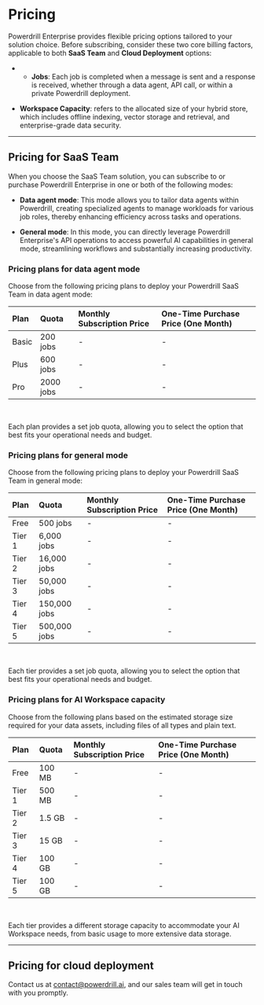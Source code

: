 # Pricing

Powerdrill Enterprise provides flexible pricing options tailored to your solution choice. Before subscribing, consider these two core billing factors, applicable to both **SaaS Team** and **Cloud Deployment** options:

- - **Jobs**: Each job is completed when a message is sent and a response is received, whether through a data agent, API call, or within a private Powerdrill deployment.

- **Workspace Capacity**: refers to the allocated size of your hybrid store, which includes offline indexing, vector storage and retrieval, and enterprise-grade data security.


---

## Pricing for SaaS Team


When you choose the SaaS Team solution, you can subscribe to or purchase Powerdrill Enterprise in one or both of the following modes:

- **Data agent mode**: This mode allows you to tailor data agents within Powerdrill, creating specialized agents to manage workloads for various job roles, thereby enhancing efficiency across tasks and operations.

- **General mode**: In this mode, you can directly leverage Powerdrill Enterprise's API operations to access powerful AI capabilities in general mode, streamlining workflows and substantially increasing productivity.



### Pricing plans for data agent mode

Choose from the following pricing plans to deploy your Powerdrill SaaS Team in data agent mode:

| Plan | Quota | Monthly Subscription Price | One-Time Purchase Price (One Month) |
| :- | :- | :- | :- |
| Basic | 200 jobs | - | - |
| Plus | 600 jobs | - | - |
| Pro | 2000 jobs | - | - |

<br/>

Each plan provides a set job quota, allowing you to select the option that best fits your operational needs and budget.

### Pricing plans for general mode

Choose from the following pricing plans to deploy your Powerdrill SaaS Team in general mode:

| Plan | Quota | Monthly Subscription Price | One-Time Purchase Price (One Month) |
| :- | :- | :- | :- |
| Free | 500 jobs | - | - |
| Tier 1 | 6,000 jobs | - | - |
| Tier 2 | 16,000 jobs | - | - |
| Tier 3 | 50,000 jobs | - | - |
| Tier 4 | 150,000 jobs | - | - |
| Tier 5 | 500,000 jobs | - | - |

<br/>

Each tier provides a set job quota, allowing you to select the option that best fits your operational needs and budget.


### Pricing plans for AI Workspace capacity 


Choose from the following plans based on the estimated storage size required for your data assets, including files of all types and plain text.

| Plan | Quota | Monthly Subscription Price | One-Time Purchase Price (One Month) |
| :- | :- | :- | :- |
| Free | 100 MB | - | - |
| Tier 1 | 500 MB | - | - |
| Tier 2 | 1.5 GB | - | - |
| Tier 3 | 15 GB | - | - |
| Tier 4 | 100 GB | - | - |
| Tier 5 | 100 GB | - | - |


<br/>

Each tier provides a different storage capacity to accommodate your AI Workspace needs, from basic usage to more extensive data storage.



---


## Pricing for cloud deployment

Contact us at contact@powerdrill.ai, and our sales team will get in touch with you promptly.





